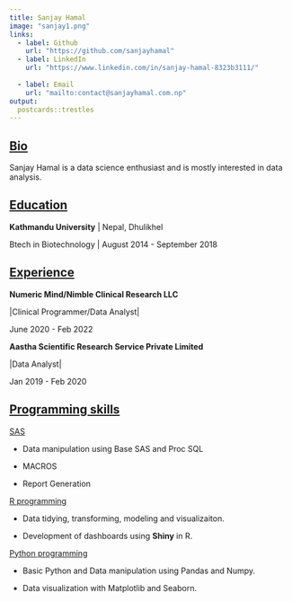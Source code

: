 ```yaml
---
title: Sanjay Hamal
image: "sanjay1.png"
links:
  - label: Github
    url: "https://github.com/sanjayhamal"
  - label: LinkedIn
    url: "https://www.linkedin.com/in/sanjay-hamal-8323b3111/"
  
  - label: Email
    url: "mailto:contact@sanjayhamal.com.np"
output:
  postcards::trestles
---
```


## [Bio]{.ul}

Sanjay Hamal is a data science enthusiast and is mostly interested in data analysis.

## [Education]{.ul}

**Kathmandu University** \| Nepal, Dhulikhel

Btech in Biotechnology \| August 2014 - September 2018

## [Experience]{.ul}

**Numeric Mind/Nimble Clinical Research LLC**

\|Clinical Programmer/Data Analyst\|

June 2020 - Feb 2022

**Aastha Scientific Research Service Private Limited**

\|Data Analyst\|

Jan 2019 - Feb 2020

## [Programming skills]{.ul}

[SAS]{.ul}

-   Data manipulation using Base SAS and Proc SQL

-   MACROS

-   Report Generation

[R programming]{.ul}

-   Data tidying, transforming, modeling and visualizaiton.

-   Development of dashboards using **Shiny** in R.

[Python programming]{.ul}

-   Basic Python and Data manipulation using Pandas and Numpy.

-   Data visualization with Matplotlib and Seaborn.
